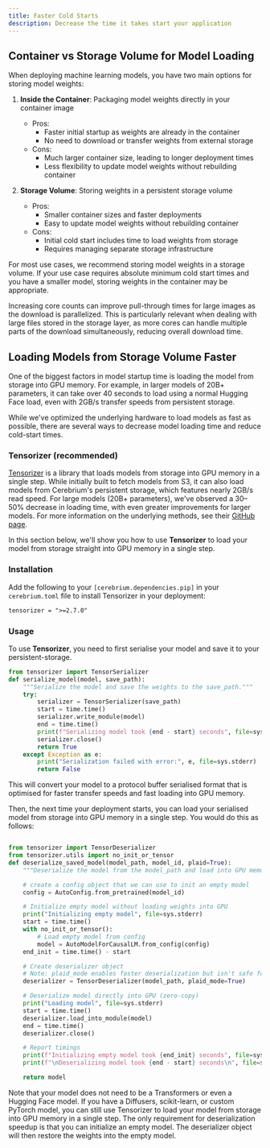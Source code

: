 ```yaml
---
title: Faster Cold Starts
description: Decrease the time it takes start your application
---
```


## Container vs Storage Volume for Model Loading

When deploying machine learning models, you have two main options for storing model weights:

1. **Inside the Container**: Packaging model weights directly in your container image

   - Pros:
     - Faster initial startup as weights are already in the container
     - No need to download or transfer weights from external storage
   - Cons:
     - Much larger container size, leading to longer deployment times
     - Less flexibility to update model weights without rebuilding container

2. **Storage Volume**: Storing weights in a persistent storage volume
   - Pros:
     - Smaller container sizes and faster deployments
     - Easy to update model weights without rebuilding container
   - Cons:
     - Initial cold start includes time to load weights from storage
     - Requires managing separate storage infrastructure

For most use cases, we recommend storing model weights in a storage volume. If your use case requires absolute minimum cold start times and you have a smaller model, storing weights in the container may be appropriate.

<Note>
  Increasing core counts can improve pull-through times for large images as the
  download is parallelized. This is particularly relevant when dealing with
  large files stored in the storage layer, as more cores can handle multiple
  parts of the download simultaneously, reducing overall download time.
</Note>

## Loading Models from Storage Volume Faster

One of the biggest factors in model startup time is loading the model from storage into GPU memory. For example, in larger models of 20B+ parameters, it can take over 40 seconds to load using a normal Hugging Face load, even with 2GB/s transfer speeds from persistent storage.

While we've optimized the underlying hardware to load models as fast as possible, there are several ways to decrease model loading time and reduce cold-start times.

### Tensorizer (recommended)

[Tensorizer](https://github.com/coreweave/tensorizer) is a library that loads models from storage into GPU memory in a single step. While initially built to fetch models from S3, it can also load models from Cerebrium's persistent storage, which features nearly 2GB/s read speed. For large models (20B+ parameters), we've observed a 30–50% decrease in loading time, with even greater improvements for larger models. For more information on the underlying methods, see their [GitHub page](https://github.com/coreweave/tensorizer).

In this section below, we'll show you how to use **Tensorizer** to load your model from storage straight into GPU memory in a single step.

### Installation

Add the following to your `[cerebrium.dependencies.pip]` in your `cerebrium.toml` file to install Tensorizer in your deployment:

```txt
tensorizer = ">=2.7.0"
```

### Usage

To use **Tensorizer**, you need to first serialise your model and save it to your persistent-storage.

```python
from tensorizer import TensorSerializer
def serialize_model(model, save_path):
    """Serialize the model and save the weights to the save_path."""
    try:
        serializer = TensorSerializer(save_path)
        start = time.time()
        serializer.write_module(model)
        end = time.time()
        print(f"Serializing model took {end - start} seconds", file=sys.stderr)
        serializer.close()
        return True
    except Exception as e:
        print("Serialization failed with error:", e, file=sys.stderr)
        return False
```

This will convert your model to a protocol buffer serialised format that is optimised for faster transfer speeds and fast loading into GPU memory.

Then, the next time your deployment starts, you can load your serialised model from storage into GPU memory in a single step.
You would do this as follows:

```python

from tensorizer import TensorDeserializer
from tensorizer.utils import no_init_or_tensor
def deserialize_saved_model(model_path, model_id, plaid=True):
    """Deserialize the model from the model_path and load into GPU memory."""

    # create a config object that we can use to init an empty model
    config = AutoConfig.from_pretrained(model_id)

    # Initialize empty model without loading weights into GPU
    print("Initializing empty model", file=sys.stderr)
    start = time.time()
    with no_init_or_tensor():
        # Load empty model from config
        model = AutoModelForCausalLM.from_config(config)
    end_init = time.time() - start

    # Create deserializer object
    # Note: plaid_mode enables faster deserialization but isn't safe for training
    deserializer = TensorDeserializer(model_path, plaid_mode=True)

    # Deserialize model directly into GPU (zero-copy)
    print("Loading model", file=sys.stderr)
    start = time.time()
    deserializer.load_into_module(model)
    end = time.time()
    deserializer.close()

    # Report timings
    print(f"Initializing empty model took {end_init} seconds", file=sys.stderr)
    print(f"\nDeserializing model took {end - start} seconds\n", file=sys.stderr)

    return model
```

Note that your model does not need to be a Transformers or even a Hugging Face model. If you have a Diffusers, scikit-learn, or custom PyTorch model, you can still use Tensorizer to load your model from storage into GPU memory in a single step. The only requirement for deserialization speedup is that you can initialize an empty model. The deserializer object will then restore the weights into the empty model.
